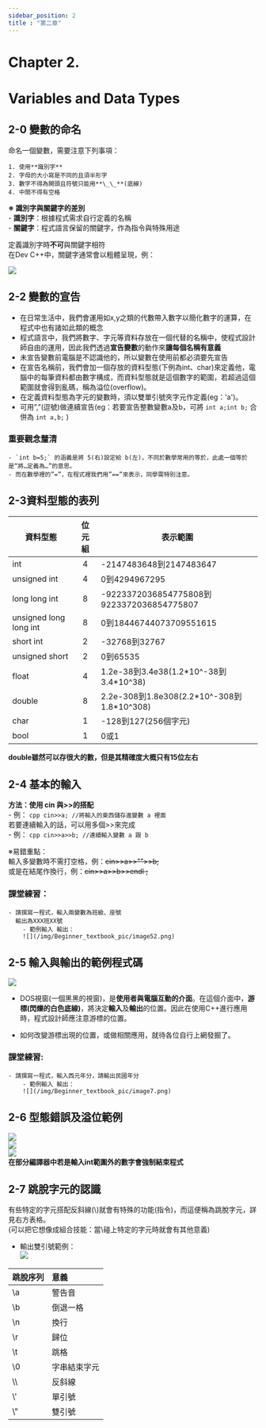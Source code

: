 ```yaml
---
sidebar_position: 2
title : "第二章"
---
```


# <span class="chapter_title">Chapter 2. </span>
# <span class="chapter_subtitle"> Variables and Data Types </span>


## 2-0 變數的命名

命名一個變數，需要注意下列事項：

    1. 使用**識別字**  
    2. 字母的大小寫是不同的且須半形字  
    3. 數字不得為開頭且符號只能用**\_\_**(底線)  
    4. 中間不得有空格

**※ 識別字與關鍵字的差別**  
    - **識別字**：根據程式需求自行定義的名稱  
    - **關鍵字**：程式語言保留的關鍵字，作為指令與特殊用途  

定義識別字時**不可**與關鍵字相符  
在Dev C++中，關鍵字通常會以粗體呈現，例：  

![](/img/Beginner_textbook_pic/image50.png)  


## 2-2 變數的宣告

- 在日常生活中，我們會運用如x,y之類的代數帶入數字以簡化數字的運算，在程式中也有諸如此類的概念  
- 程式語言中，我們將數字、字元等資料存放在一個代替的名稱中，使程式設計師自由的運用，因此我們透過**宣告變數**的動作來**讓每個名稱有意義**  
- 未宣告變數前電腦是不認識他的，所以變數在使用前都必須要先宣告
- 在宣告名稱前，我們會加一個存放的資料型態(下例為int、char)來定義他，電腦中的每筆資料都由數字構成，而資料型態就是這個數字的範圍，若超過這個範圍就會得到亂碼，稱為溢位(overflow)。  
- 在定義資料型態為字元的變數時，須以雙單引號夾字元作定義(eg：'a')。
- 可用”,”(逗號)做連續宣告(eg：若要宣告整數變數a及b，可將 `int a;int b;` 合併為 `int a,b;` )

### **重要觀念釐清**  
    - `int b=5;` 的涵義是將 5(右)設定給 b(左)，不同於數學常用的等於，此處一個等於是“將…定義為…”的意思。  
    - 而在數學裡的”=”，在程式裡我們用”==”來表示，同學需特別注意。  


## 2-3資料型態的表列

| 資料型態 | 位元組 | 表示範圍 |
| ----- | :---: | ----- |
| int | 4 | \-2147483648到2147483647 |
| unsigned int | 4 | 0到4294967295 |
| long long int | 8 | \-9223372036854775808到9223372036854775807 |
| unsigned long long int | 8 | 0到18446744073709551615 |
| short int | 2 | \-32768到32767 |
| unsigned short | 2 | 0到65535 |
| float | 4 | 1.2e-38到3.4e38(1.2\*10^-38到3.4\*10^38) |
| double | 8 | 2.2e-308到1.8e308(2.2\*10^-308到1.8\*10^308) |
| char | 1 | \-128到127(256個字元) |
| bool | 1 | 0或1 |

 **double雖然可以存很大的數，但是其精確度大概只有15位左右**

## 2-4 基本的輸入  
**方法：使用 cin 與\>\>的搭配**  
    - 例：
    ```cpp
    cin>>a; //將輸入的東西儲存進變數 a 裡面
    ```  
    若要連續輸入的話，可以用多個\>\>來完成  
    - 例：
    ```cpp
    cin>>a>>b; //連續輸入變數 a 跟 b
    ```

※易錯重點：  
輸入多變數時不需打空格，例：~~cin\>\>a\>\>””\>\>b;~~  
	或是在結尾作換行，例：~~cin\>\>a\>\>b\>\>endl ;~~

### **課堂練習：**  
    - 請撰寫一程式，輸入兩變數為班級、座號  
      輸出為XXX班XX號  
	    - 範例輸入 輸出：  
        ![](/img/Beginner_textbook_pic/image52.png)

## 2-5 輸入與輸出的範例程式碼  
![](/img/Beginner_textbook_pic/image72.png)  
- DOS視窗(一個黑黑的視窗)，是**使用者與電腦互動的介面**。在這個介面中，**游標(閃爍的白色底線)**，將決定**輸入**及**輸出**的位置。因此在使用C++進行應用時，程式設計師應注意游標的位置。

- 如何改變游標出現的位置，或做相關應用，就待各位自行上網發掘了。

### **課堂練習:**  
	- 請撰寫一程式，輸入西元年分，請輸出民國年分  
	    - 範例輸入 輸出：  
        ![](/img/Beginner_textbook_pic/image7.png) 

## 2-6 型態錯誤及溢位範例  
![](/img/Beginner_textbook_pic/image76.png)  
![](/img/Beginner_textbook_pic/image41.png)  
![](/img/Beginner_textbook_pic/image38.png)  
**<span class="red_warning">在部分編譯器中若是輸入int範圍外的數字會強制結束程式</span>**

## 2-7 跳脫字元的認識  
有些特定的字元搭配反斜線(\\)就會有特殊的功能(指令)，而這便稱為跳脫字元，詳見右方表格。  
(可以把它想像成組合技能：當\\碰上特定的字元時就會有其他意義)
- 輸出雙引號範例：  
![](/img/Beginner_textbook_pic/image69.png)  

| 跳脫序列 | 意義 |
| :---- | :---- |
| \\a  | 警告音 |
| \\b | 倒退一格 |
| \\n | 換行 |
| \\r | 歸位 |
| \\t | 跳格 |
| \\0 | 字串結束字元 |
| \\\\ | 反斜線 |
| \\' | 單引號 |
| \\" | 雙引號 |

